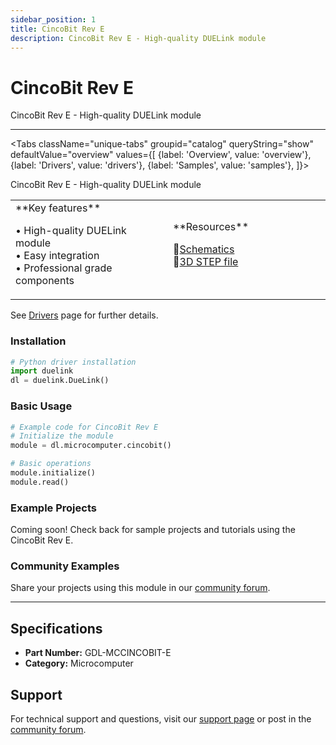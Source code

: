 ```yaml
---
sidebar_position: 1
title: CincoBit Rev E
description: CincoBit Rev E - High-quality DUELink module
---
```



# CincoBit Rev E

<ProductImageSelector 
  partNumber="mccincobit-e"
  productName="CincoBit Rev E"
/>

CincoBit Rev E - High-quality DUELink module

---

<Tabs className="unique-tabs" groupid="catalog" queryString="show" defaultValue="overview"
  values={[
    {label: 'Overview', value: 'overview'},
    {label: 'Drivers', value: 'drivers'},
    {label: 'Samples', value: 'samples'},
  ]}>

<TabItem value="overview">

CincoBit Rev E - High-quality DUELink module

<table><td width='50%'>
**Key features**

• High-quality DUELink module<br/>
• Easy integration<br/>
• Professional grade components<br/>

</td><td width='50%'>
**Resources**
 
📄[Schematics](/static/sch/mccincobit-e.pdf)<br/>
🔩[3D STEP file](/static/3d/MCCINCOBIT-E.step)<br/>

</td></table>

</TabItem>

<TabItem value="drivers">

See [Drivers](../../engine/drivers) page for further details.

### Installation

```python
# Python driver installation
import duelink
dl = duelink.DueLink()
```

### Basic Usage

```python
# Example code for CincoBit Rev E
# Initialize the module
module = dl.microcomputer.cincobit()

# Basic operations
module.initialize()
module.read()
```

</TabItem>

<TabItem value="samples">

### Example Projects

Coming soon! Check back for sample projects and tutorials using the CincoBit Rev E.

### Community Examples

Share your projects using this module in our [community forum](https://forums.ghielectronics.com).

</TabItem>

</Tabs>

---

## Specifications

- **Part Number:** GDL-MCCINCOBIT-E
- **Category:** Microcomputer

## Support

For technical support and questions, visit our [support page](../../support) or post in the [community forum](https://forums.ghielectronics.com).
